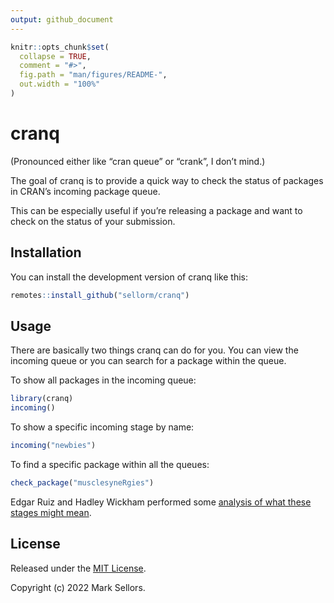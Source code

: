 ```yaml
---
output: github_document
---
```


<!-- README.md is generated from README.Rmd. Please edit that file -->

```r
knitr::opts_chunk$set(
  collapse = TRUE,
  comment = "#>",
  fig.path = "man/figures/README-",
  out.width = "100%"
)
```


# cranq

(Pronounced either like "cran queue" or "crank", I don't mind.)


The goal of cranq is to provide a quick way to check the status of packages in
CRAN's incoming package queue.

This can be especially useful if you're releasing a package and want to 
check on the status of your submission.

## Installation

You can install the development version of cranq like this:

``` r
remotes::install_github("sellorm/cranq")
```

## Usage

There are basically two things cranq can do for you. You can view the incoming
queue or you can search for a package within the queue.

To show all packages in the incoming queue:

```r
library(cranq)
incoming()
```

To show a specific incoming stage by name:

```r
incoming("newbies")
```

To find a specific package within all the queues:

```r
check_package("musclesyneRgies")
```

Edgar Ruiz and Hadley Wickham performed some
[analysis of what these stages might mean](https://github.com/edgararuiz-zz/cran-stages).

## License

Released under the [MIT License](LICENSE.md).

Copyright (c) 2022 Mark Sellors.
